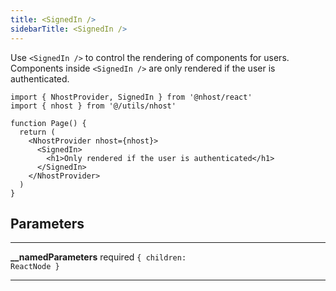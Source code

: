 ```yaml
---
title: <SignedIn />
sidebarTitle: <SignedIn />
---
```


Use `<SignedIn />` to control the rendering of components for users. Components inside `<SignedIn />` are only rendered if the user is authenticated.

```tsx
import { NhostProvider, SignedIn } from '@nhost/react'
import { nhost } from '@/utils/nhost'

function Page() {
  return (
    <NhostProvider nhost={nhost}>
      <SignedIn>
        <h1>Only rendered if the user is authenticated</h1>
      </SignedIn>
    </NhostProvider>
  )
}
```

## Parameters

---

**<span className="parameter-name">\_\_namedParameters</span>** <span className="optional-status">required</span> <code>&#123; children: ReactNode &#125;</code>

---
